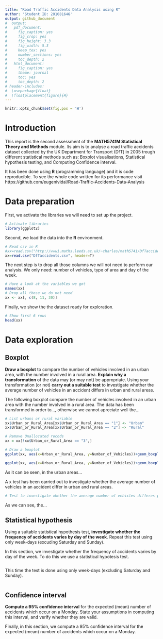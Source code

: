 ```yaml
---
title: "Road Traffic Accidents Data Analysis using R"
author: 'Student ID: 201081646'
output: github_document
#  output:
#   pdf_document:
#     fig_caption: yes
#     fig_crop: yes
#     fig_height: 3.3
#     fig_width: 5.3
#     keep_tex: yes
#     number_sections: yes
#     toc_depth: 2
#   html_document:
#     fig_caption: yes
#     theme: journal
#     toc: yes
#     toc_depth: 2
# header-includes:
#  \usepackage{float}
#  \floatplacement{figure}{H}
---
```


```r
knitr::opts_chunk$set(fig.pos = 'H')
```

# Introduction

This report is the second assessment of the **MATH5741M Statistical Theory and Methods** module. Its aim is to analyse a road traffic accidents dataset collected by the UK Department for Transport (DfT) in 2005 trough different statistical methods such as: Boxplot visualisations, Statistical hypothesis testing, and Computing Confidence interval.

It has been done using **R** (programming language) and it is code reproducible. To see the whole code written for its performance visit https://github.com/eugenividal/Road-Traffic-Accidents-Data-Analysis

# Data preparation

First, we activate the libraries we will need to set up the project.

```r
# Activate libraries
library(ggplot2)
```

Second, we load the data into the **R** environment.

```r
# Read csv in R
#xx=read.csv("http://www1.maths.leeds.ac.uk/~charles/math5741/DfTaccidents.csv",header=T)
xx=read.csv("DfTaccidents.csv", header=T)
```

The next step is to drop all those columns we will not need to perform our analysis. We only need: number of vehicles, type of area and day of the week.

```r
# Have a look at the variables we got
names(xx)
# Drop all those we do not need
xx <- xx[, c(8, 11, 30)]
```

Finally, we show the the dataset ready for exploration.

```r
# Show first 6 rows
head(xx)
```

# Data exploration

## Boxplot

**Draw a boxplot** to compare the number of vehicles involved in an urban area, with the number involved in a rural area. **Explain why a transformation** of the data may (or may not) be appropriate. Using your transformation (or not) **carry out a suitable test** to investigate whether the average number of vehicles in an accident differs in urban and rural areas.

The following boxplot compare the number of vehicles involved in an urban area with the number involved in a rural area. The data has been transformed in order to..., otherwise we cannot apreciate well the...

```r

# List urbans or rural variable
xx$Urban_or_Rural_Area[xx$Urban_or_Rural_Area == "1"] <- "Urban"
xx$Urban_or_Rural_Area[xx$Urban_or_Rural_Area == "2"] <- "Rural"

# Remove Unallocated recods
xx = xx[!xx$Urban_or_Rural_Area == "3",]

# Draw a boxplot
ggplot(xx, aes(x=Urban_or_Rural_Area, y=Number_of_Vehicles))+geom_boxplot()

ggplot(xx, aes(x=Urban_or_Rural_Area, y=Number_of_Vehicles))+geom_boxplot()+scale_y_log10()
```

As it can be seen, in the urban areas...

A x test has been carried out to investigate whether the average number of vehicles in an accident differ in urban and rural areas.
 
```r
# Test to investigate whether the average number of vehicles differes per areas

```

As we can see, the...

## Statistical hypothesis

Using a suitable statistical hypothesis test, **investigate whether the frequency of accidents varies by day of the week**. Repeat this test using only week-days (excuding Saturday and Sunday).

In this section, we investigate whether the frequency of accidents varies by day of the week. To do this we use a statistical hypotesis test.

```r

```

This time the test is done using only week-days (excluding Saturday and Sunday).

```r

```

## Confidence interval

**Compute a 95% confidence interval** for the expected (mean) number of accidents which occur on a Monday. State your assumptions in computing this interval, and verify whether they are valid.

Finally, in this section, we compute a 95% confidence interval for the expected (mean) number of accidents which occur on a Monday.

```r

```

